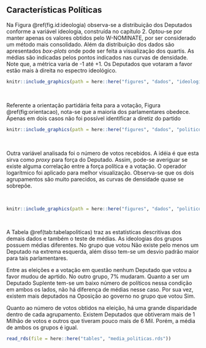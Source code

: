 ## Características Políticas

Na Figura \@ref(fig.id:ideologia) observa-se a distribuição dos Deputados conforme a variável ideologia, construída no capítulo 2. Optou-se por manter apenas os valores obtidos pelo W-NOMINATE, por ser considerado um método mais consolidado. Além da distribuição dos dados são apresentados *box-plots* onde pode ser feita a visualização dos quartis. As médias são indicadas pelos pontos indicados nas curvas de densidade. Note que, a métrica varia de -1 até +1. Os Deputados que votaram a favor estão mais à direita no espectro ideológico.


```r

knitr::include_graphics(path = here::here("figures", "dados", "ideologia", "ideologia.png"))


```

<br>

Referente a orientação partidária feita para a votação, Figura \@ref(fig:orientacao), nota-se que a maioria dos parlamentares obedece. Apenas em dois casos não foi possível identificar a diretiz do partido


```r

knitr::include_graphics(path = here::here("figures", "dados", "politicos", "orientacao.png"))


```

<br>

Outra variável analisada foi o número de votos recebidos. A idéia é que esta sirva como *proxy* para força do Deputado. Assim, pode-se averiguar se existe alguma correlação entre a força política e a votação. O operador logarítmico foi aplicado para melhor visualização. Observa-se que os dois agrupamentos são muito parecidos, as curvas de densidade quase se sobrepõe.

<br>

  
```r
knitr::include_graphics(path = here::here("figures", "dados", "politicos", "votos.png"))

```


<br>


A Tabela \@ref(tab:tabelapoliticas) traz as estatísticas descritivas dos demais dados e também o teste de médias. As ideologias dos grupos possuem médias diferentes. No grupo que votou Não existe pelo menos um Deputado na extrema esquerda, além disso tem-se um desvio padrão maior para tais parlamentares.

Entre as eleições e a votação em questão nenhum Deputado que votou a favor mudou de aprtido. No outro grupo, 7% mudaram. Quanto a ser um Deputado Suplente tem-se um baixo número de políticos nessa condição em ambos os lados, não há diferença de médias nesse caso. Por sua vez, existem mais deputados na Oposição ao governo no grupo que votou Sim.

Quanto ao número de votos obtidos na eleição, há uma grande disparidade dentro de cada agrupamento. Existem Deputados que obtiveram mais de 1 Milhão de votos e outros que tiveram pouco mais de 6 Mil. Porém, a média de ambos os grupos é igual.


```r

read_rds(file = here::here("tables", "media_politicas.rds"))

```












